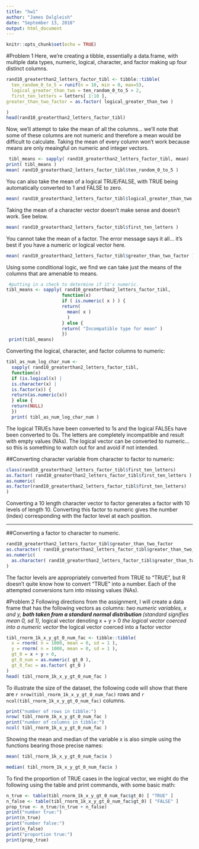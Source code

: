 ```yaml
---
title: "hw1"
author: "James Dalgleish"
date: "September 13, 2018"
output: html_document
---
```


```r
knitr::opts_chunk$set(echo = TRUE)
```
#Problem 1
Here, we're creating a tibble, essentially a data.frame, with multiple data
types, numeric, logical, character, and factor making up four distinct columns.

```r
rand10_greaterthan2_letters_factor_tibl <- tibble::tibble( 
  ten_random_0_to_5 = runif(n = 10, min = 0, max=5),
  logical_greater_than_two = ten_random_0_to_5 > 2,
  first_ten_letters = letters[ 1:10 ],
greater_than_two_factor = as.factor( logical_greater_than_two )

)
head(rand10_greaterthan2_letters_factor_tibl)
```
Now, we'll attempt to take the mean of all the columns... we'll note that some
of these columns are
not numeric and therefore a mean would be difficult to calculate. Taking the 
mean of every column won't work because means are only meaingful on numeric 
and integer vectors.

```r
 tibl_means <- sapply( rand10_greaterthan2_letters_factor_tibl, mean)
print( tibl_means )
mean( rand10_greaterthan2_letters_factor_tibl$ten_random_0_to_5 )

```
You can also take the mean of a logical TRUE/FALSE, with TRUE being
automatically converted to 1 and FALSE to zero. 

```r
mean( rand10_greaterthan2_letters_factor_tibl$logical_greater_than_two )

```
Taking the mean of a character vector doesn't make sense and doesn't work.
See below.
```r
mean( rand10_greaterthan2_letters_factor_tibl$first_ten_letters )

```
You cannot take the mean of a factor. The error message says it all...
it's best if you have a numeric or logical vector here.

```r
mean( rand10_greaterthan2_letters_factor_tibl$greater_than_two_factor )
```

 Using some conditional logic, we find we can take just the means
of the columns that are amenable to means.

```r
 #putting in a check to determine if it's numeric.
tibl_means <- sapply( rand10_greaterthan2_letters_factor_tibl,
                     function(x)
                     if ( is.numeric( x ) ) {
                     return( 
                       mean( x )
                       )
                     } else {
                     return( "Incompatible type for mean" )
                     })
 print(tibl_means)
```
Converting the logical, character, and factor columns to numeric:
```r
tibl_as_num_log_char_num <-
  sapply( rand10_greaterthan2_letters_factor_tibl,
  function(x)
  if (is.logical(x) |
  is.character(x) |
  is.factor(x)) {
  return(as.numeric(x))
  } else {
  return(NULL)
  })
  print( tibl_as_num_log_char_num )

```
The logical TRUEs have been converted to 1s and the logical FALSEs have been
converted to 0s. The letters are completely incompatible and result with 
empty values (NAs). The logical vector can be converted to numeric...
so this is something to watch out for and avoid if not intended.

##Converting character variable from character to factor to numeric:
```r
class(rand10_greaterthan2_letters_factor_tibl$first_ten_letters)
as.factor( rand10_greaterthan2_letters_factor_tibl$first_ten_letters ) 
as.numeric(
as.factor(rand10_greaterthan2_letters_factor_tibl$first_ten_letters) 
)
```
Converting a 10 length character vector to factor generates a factor with
10 levels of length 10. Converting this factor to numeric gives the number 
(index) corresponding with the factor level at each position.

-----
##Converting a factor to character to numeric.
```r
rand10_greaterthan2_letters_factor_tibl$greater_than_two_factor
as.character( rand10_greaterthan2_letters_factor_tibl$greater_than_two_factor )
as.numeric( 
  as.character( rand10_greaterthan2_letters_factor_tibl$greater_than_two_factor )
)
```
The factor levels are appropriately converted from TRUE to "TRUE", but R doesn't
quite know how to convert "TRUE" into a number. Each of the attempted
conversions turn into missing values (NAs).

#Problem 2
Following directions from the assignment, I will create a data frame that has
the following vectors as columns:
*two numeric variables, x and y,
**both taken from a standard normal distribution
**(standard signifies mean 0, sd 1),
*logical vector denoting x + y > 0
*the logical vector coerced into a numeric vector
*the logical vector coerced into a factor vector


```r
tibl_rnorm_1k_x_y_gt_0_num_fac <- tibble::tibble(
  x = rnorm( n = 1000, mean = 0, sd = 1 ),
  y = rnorm( n = 1000, mean = 0, sd = 1 ),
  gt_0 = x + y > 0,
  gt_0_num = as.numeric( gt_0 ),
  gt_0_fac = as.factor( gt_0 )
)
head( tibl_rnorm_1k_x_y_gt_0_num_fac )
```

To illustrate the size of the dataset, the following code will show that there
are `r nrow(tibl_rnorm_1k_x_y_gt_0_num_fac)` rows and
`r ncol(tibl_rnorm_1k_x_y_gt_0_num_fac)` columns.
```r
print("number of rows in tibble:")
nrow( tibl_rnorm_1k_x_y_gt_0_num_fac )
print("number of columns in tibble:")
ncol( tibl_rnorm_1k_x_y_gt_0_num_fac )
```
Showing the mean and median of the variable x is also simple using the functions
bearing those precise names:
```r
mean( tibl_rnorm_1k_x_y_gt_0_num_fac$x )
```

```r
median( tibl_rnorm_1k_x_y_gt_0_num_fac$x )

```

To find the proportion of TRUE cases in the logical vector, we might do the 
following using the table and print commands, with some basic math:
```r
n_true <- table(tibl_rnorm_1k_x_y_gt_0_num_fac$gt_0) [ "TRUE" ]
n_false <- table(tibl_rnorm_1k_x_y_gt_0_num_fac$gt_0) [ "FALSE" ]
prop_true <- n_true/(n_true + n_false)
print("number true:")
print(n_true)
print("number false:")
print(n_false)
print("proportion true:")
print(prop_true)
```